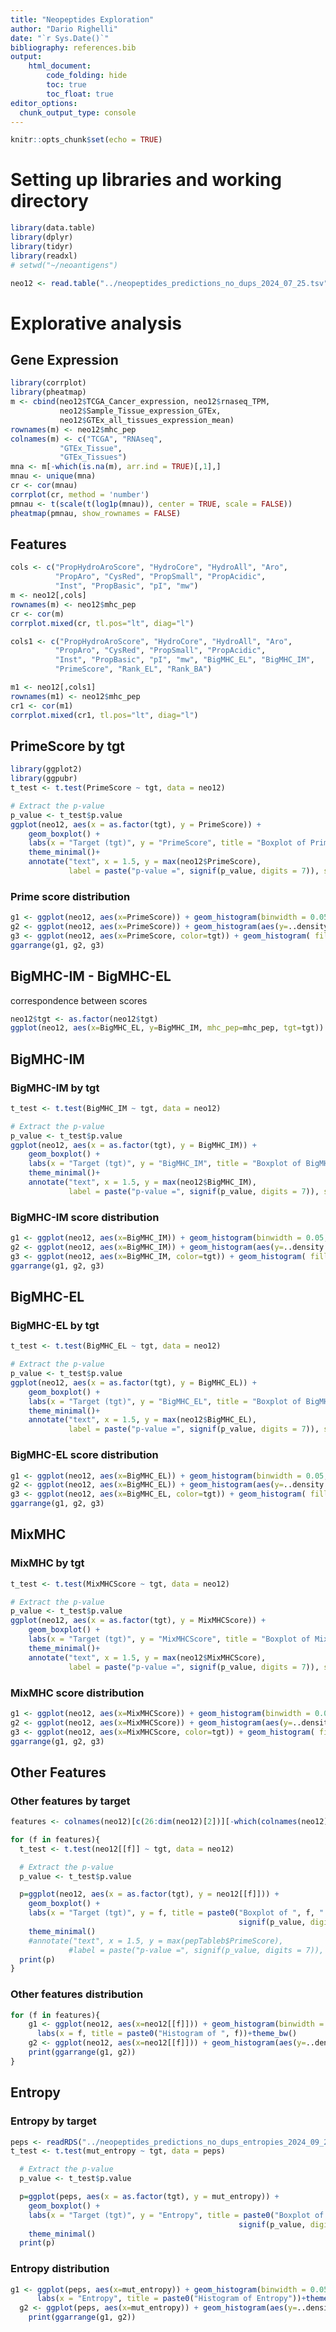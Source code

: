 ```yaml
---
title: "Neopeptides Exploration"
author: "Dario Righelli"
date: "`r Sys.Date()`"
bibliography: references.bib  
output: 
    html_document:
        code_folding: hide
        toc: true
        toc_float: true
editor_options: 
  chunk_output_type: console
---
```


```r
knitr::opts_chunk$set(echo = TRUE)
```


# Setting up libraries and working directory

```r
library(data.table)
library(dplyr)
library(tidyr)
library(readxl)
# setwd("~/neoantigens")
```



```r

neo12 <- read.table("../neopeptides_predictions_no_dups_2024_07_25.tsv", header=TRUE, sep="\t")
```

# Explorative analysis

## Gene Expression

```r
library(corrplot)
library(pheatmap)
m <- cbind(neo12$TCGA_Cancer_expression, neo12$rnaseq_TPM,
           neo12$Sample_Tissue_expression_GTEx, 
           neo12$GTEx_all_tissues_expression_mean)
rownames(m) <- neo12$mhc_pep
colnames(m) <- c("TCGA", "RNAseq",
           "GTEx_Tissue", 
           "GTEx_Tissues")
mna <- m[-which(is.na(m), arr.ind = TRUE)[,1],]
mnau <- unique(mna)
cr <- cor(mnau)
corrplot(cr, method = 'number')
pmnau <- t(scale(t(log1p(mnau)), center = TRUE, scale = FALSE))
pheatmap(pmnau, show_rownames = FALSE)
```


## Features

```r
cols <- c("PropHydroAroScore", "HydroCore", "HydroAll", "Aro", 
          "PropAro", "CysRed", "PropSmall", "PropAcidic", 
          "Inst", "PropBasic", "pI", "mw")
m <- neo12[,cols]
rownames(m) <- neo12$mhc_pep
cr <- cor(m)
corrplot.mixed(cr, tl.pos="lt", diag="l")

cols1 <- c("PropHydroAroScore", "HydroCore", "HydroAll", "Aro", 
          "PropAro", "CysRed", "PropSmall", "PropAcidic", 
          "Inst", "PropBasic", "pI", "mw", "BigMHC_EL", "BigMHC_IM",
          "PrimeScore", "Rank_EL", "Rank_BA")

m1 <- neo12[,cols1]
rownames(m1) <- neo12$mhc_pep
cr1 <- cor(m1)
corrplot.mixed(cr1, tl.pos="lt", diag="l")

```


## PrimeScore by tgt

```r
library(ggplot2)
library(ggpubr)
t_test <- t.test(PrimeScore ~ tgt, data = neo12)

# Extract the p-value
p_value <- t_test$p.value
ggplot(neo12, aes(x = as.factor(tgt), y = PrimeScore)) +
    geom_boxplot() +
    labs(x = "Target (tgt)", y = "PrimeScore", title = "Boxplot of PrimeScore by Target") +
    theme_minimal()+
    annotate("text", x = 1.5, y = max(neo12$PrimeScore), 
             label = paste("p-value =", signif(p_value, digits = 7)), size = 5)

```


### Prime score distribution

```r
g1 <- ggplot(neo12, aes(x=PrimeScore)) + geom_histogram(binwidth = 0.05, color="black", fill="white") +theme_bw() 
g2 <- ggplot(neo12, aes(x=PrimeScore)) + geom_histogram(aes(y=..density..), color="black", fill="white") + geom_density(alpha=.2, fill="#FF6666") +theme_bw() 
g3 <- ggplot(neo12, aes(x=PrimeScore, color=tgt)) + geom_histogram( fill="white", alpha=0.5, position="identity")+theme_bw() 
ggarrange(g1, g2, g3)

```

## BigMHC-IM - BigMHC-EL 

correspondence between scores

```r
neo12$tgt <- as.factor(neo12$tgt)
ggplot(neo12, aes(x=BigMHC_EL, y=BigMHC_IM, mhc_pep=mhc_pep, tgt=tgt)) + geom_abline(intercept = 0, col="grey")+ geom_point(aes(col=tgt), size=0.5) +theme_bw()
```

## BigMHC-IM

### BigMHC-IM by tgt

```r
t_test <- t.test(BigMHC_IM ~ tgt, data = neo12)

# Extract the p-value
p_value <- t_test$p.value
ggplot(neo12, aes(x = as.factor(tgt), y = BigMHC_IM)) +
    geom_boxplot() +
    labs(x = "Target (tgt)", y = "BigMHC_IM", title = "Boxplot of BigMHC_IM by Target") +
    theme_minimal()+
    annotate("text", x = 1.5, y = max(neo12$BigMHC_IM), 
             label = paste("p-value =", signif(p_value, digits = 7)), size = 5)
```

### BigMHC-IM score distribution

```r
g1 <- ggplot(neo12, aes(x=BigMHC_IM)) + geom_histogram(binwidth = 0.05, color="black", fill="white") +theme_bw() 
g2 <- ggplot(neo12, aes(x=BigMHC_IM)) + geom_histogram(aes(y=..density..), color="black", fill="white") + geom_density(alpha=.2, fill="#FF6666") +theme_bw() 
g3 <- ggplot(neo12, aes(x=BigMHC_IM, color=tgt)) + geom_histogram( fill="white", alpha=0.5, position="identity")+theme_bw() 
ggarrange(g1, g2, g3)

```

## BigMHC-EL

### BigMHC-EL by tgt

```r
t_test <- t.test(BigMHC_EL ~ tgt, data = neo12)

# Extract the p-value
p_value <- t_test$p.value
ggplot(neo12, aes(x = as.factor(tgt), y = BigMHC_EL)) +
    geom_boxplot() +
    labs(x = "Target (tgt)", y = "BigMHC_EL", title = "Boxplot of BigMHC_EL by Target") +
    theme_minimal()+
    annotate("text", x = 1.5, y = max(neo12$BigMHC_EL), 
             label = paste("p-value =", signif(p_value, digits = 7)), size = 5)
```


### BigMHC-EL score distribution

```r
g1 <- ggplot(neo12, aes(x=BigMHC_EL)) + geom_histogram(binwidth = 0.05, color="black", fill="white") +theme_bw() 
g2 <- ggplot(neo12, aes(x=BigMHC_EL)) + geom_histogram(aes(y=..density..), color="black", fill="white") + geom_density(alpha=.2, fill="#FF6666") +theme_bw() 
g3 <- ggplot(neo12, aes(x=BigMHC_EL, color=tgt)) + geom_histogram( fill="white", alpha=0.5, position="identity")+theme_bw() 
ggarrange(g1, g2, g3)
```

## MixMHC

### MixMHC by tgt

```r
t_test <- t.test(MixMHCScore ~ tgt, data = neo12)

# Extract the p-value
p_value <- t_test$p.value
ggplot(neo12, aes(x = as.factor(tgt), y = MixMHCScore)) +
    geom_boxplot() +
    labs(x = "Target (tgt)", y = "MixMHCScore", title = "Boxplot of MixMHCScore by Target") +
    theme_minimal()+
    annotate("text", x = 1.5, y = max(neo12$MixMHCScore), 
             label = paste("p-value =", signif(p_value, digits = 7)), size = 5)
```


### MixMHC score distribution

```r
g1 <- ggplot(neo12, aes(x=MixMHCScore)) + geom_histogram(binwidth = 0.05, color="black", fill="white") +theme_bw() 
g2 <- ggplot(neo12, aes(x=MixMHCScore)) + geom_histogram(aes(y=..density..), color="black", fill="white") + geom_density(alpha=.2, fill="#FF6666") +theme_bw() 
g3 <- ggplot(neo12, aes(x=MixMHCScore, color=tgt)) + geom_histogram( fill="white", alpha=0.5, position="identity")+theme_bw() 
ggarrange(g1, g2, g3)
```


## Other Features

### Other features by target

```r
features <- colnames(neo12)[c(26:dim(neo12)[2])][-which(colnames(neo12)[c(26:dim(neo12)[2])] %in% c("BigMHC_EL", "BigMHC_IM", "PrimeScore", "MixMHCScore", "expression_source", "expression"))]

for (f in features){
  t_test <- t.test(neo12[[f]] ~ tgt, data = neo12)

  # Extract the p-value
  p_value <- t_test$p.value

  p=ggplot(neo12, aes(x = as.factor(tgt), y = neo12[[f]])) +
    geom_boxplot() +
    labs(x = "Target (tgt)", y = f, title = paste0("Boxplot of ", f, " by Target - pval ",
                                                   signif(p_value, digits = 4))) +
    theme_minimal()
    #annotate("text", x = 1.5, y = max(pepTableb$PrimeScore),
             #label = paste("p-value =", signif(p_value, digits = 7)), size = 5)
  print(p)
}

```


### Other features distribution

```r
for (f in features){
    g1 <- ggplot(neo12, aes(x=neo12[[f]])) + geom_histogram(binwidth = 0.05, color="black", fill="white")+
      labs(x = f, title = paste0("Histogram of ", f))+theme_bw()
    g2 <- ggplot(neo12, aes(x=neo12[[f]])) + geom_histogram(aes(y=..density..), color="black", fill="white") + geom_density(alpha=.2, fill="#FF6666")+ labs(x = f, title = paste0("Density of ", f)) +theme_bw()
    print(ggarrange(g1, g2))
}
```

## Entropy 

### Entropy by target

```r
peps <- readRDS("../neopeptides_predictions_no_dups_entropies_2024_09_22.rds")
t_test <- t.test(mut_entropy ~ tgt, data = peps)

  # Extract the p-value
  p_value <- t_test$p.value

  p=ggplot(peps, aes(x = as.factor(tgt), y = mut_entropy)) +
    geom_boxplot() +
    labs(x = "Target (tgt)", y = "Entropy", title = paste0("Boxplot of mutation entropy by Target - pval ",
                                                   signif(p_value, digits = 4))) +
    theme_minimal()
  print(p)
```

### Entropy distribution

```r
g1 <- ggplot(peps, aes(x=mut_entropy)) + geom_histogram(binwidth = 0.05, color="black", fill="white")+
      labs(x = "Entropy", title = paste0("Histogram of Entropy"))+theme_bw()
  g2 <- ggplot(peps, aes(x=mut_entropy)) + geom_histogram(aes(y=..density..), color="black", fill="white") + geom_density(alpha=.2, fill="#FF6666")+ labs(x = "Entropy", title = paste0("Density of Entropy")) +theme_bw()
    print(ggarrange(g1, g2))
```















